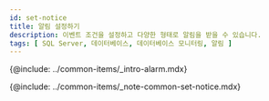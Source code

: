 ```yaml
---
id: set-notice
title: 알림 설정하기
description: 이벤트 조건을 설정하고 다양한 형태로 알림을 받을 수 있습니다.
tags: [ SQL Server, 데이터베이스, 데이터베이스 모니터링, 알림 ]
---
```


{@include: ../common-items/_intro-alarm.mdx}

{@include: ../common-items/_note-common-set-notice.mdx}